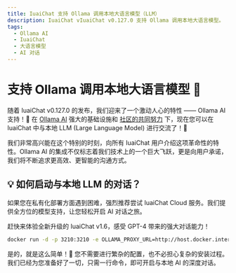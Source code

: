 ```yaml
---
title: IuaiChat 支持 Ollama 调用本地大语言模型（LLM）
description: IuaiChat vIuaiChat v0.127.0 支持 Ollama 调用本地大语言模型。
tags:
  - Ollama AI
  - IuaiChat
  - 大语言模型
  - AI 对话
---
```


# 支持 Ollama 调用本地大语言模型 🦙

随着 IuaiChat v0.127.0 的发布，我们迎来了一个激动人心的特性 —— Ollama AI 支持！🤯 在 [Ollama AI](https://ollama.ai/) 强大的基础设施和 [社区的共同努力](https://github.com/lobehub/lobe-chat/pull/1265) 下，现在您可以在 IuaiChat 中与本地 LLM (Large Language Model) 进行交流了！🤩

我们非常高兴能在这个特别的时刻，向所有 IuaiChat 用户介绍这项革命性的特性。Ollama AI 的集成不仅标志着我们技术上的一个巨大飞跃，更是向用户承诺，我们将不断追求更高效、更智能的沟通方式。

## 💡 如何启动与本地 LLM 的对话？

如果您在私有化部署方面遇到困难，强烈推荐尝试 IuaiChat Cloud 服务。我们提供全方位的模型支持，让您轻松开启 AI 对话之旅。

赶快来体验全新升级的 IuaiChat v1.6，感受 GPT-4 带来的强大对话能力！

```bash
docker run -d -p 3210:3210 -e OLLAMA_PROXY_URL=http://host.docker.internal:11434/v1 lobehub/lobe-chat
```

是的，就是这么简单！🤩 您不需要进行繁杂的配置，也不必担心复杂的安装过程。我们已经为您准备好了一切，只需一行命令，即可开启与本地 AI 的深度对话。
